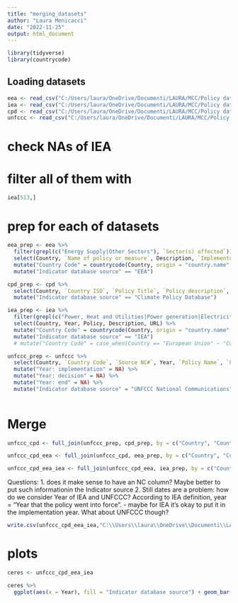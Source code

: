 ---
title: "merging_datasets"
author: "Laura Menicacci"
date: "2022-11-25"
output: html_document
---

```{r setup, include=FALSE}
library(tidyverse)
library(countrycode)
```

## Loading datasets

```{r}
eea <- read_csv("C:/Users/laura/OneDrive/Documenti/LAURA/MCC/Policy databases/eea.csv")
iea <- read_csv("C:/Users/laura/OneDrive/Documenti/LAURA/MCC/Policy databases/policies_database_IEA_commasep.csv")
cpd <- read_csv("C:/Users/laura/OneDrive/Documenti/LAURA/MCC/Policy databases/cpd.csv")
unfccc <- read_csv("C:/Users/laura/OneDrive/Documenti/LAURA/MCC/Policy databases/unfccc_final.csv")
```
# check NAs of IEA


# filter all of them with 
```{r}
iea[513,]
```
# prep for each of datasets
```{r}
eea_prep <- eea %>% 
  filter(grepl(c("Energy Supply|Other Sectors"), `Sector(s) affected`)) %>% 
  select(Country, `Name of policy or measure`, Description, `Implementation period start`, `Implementation period finish`, `URL to main reference`) %>% 
  mutate("Country Code" = countrycode(Country, origin = "country.name", destination = "iso3c")) %>% 
  mutate("Indicator database source" == "EEA")

cpd_prep <- cpd %>% 
  select(Country, `Country ISO`, `Policy Title`, `Policy description`, `Date of decision`, `Start date of implementation`, `End date of implementation`,  `Source or references`) %>% 
  mutate("Indicator database source" == "Climate Policy Database")

iea_prep <- iea %>% 
  filter(grepl(c("Power, Heat and Utilities|Power generation|Electricity and heat generation|Combined heat and power"), Sectors)) %>% 
  select(Country, Year, Policy, Description, URL) %>% 
  mutate("Country Code" = countrycode(Country, origin = "country.name", destination = "iso3c")) %>%
  mutate("Indicator database source" == "IEA")
  # mutate("Country Code" = case_when(Country == "European Union" ~ "Country Code" == "EU")) # not working

unfccc_prep <- unfccc %>% 
  select(Country, `Country Code`, `Source NC#`, Year, `Policy Name`, `Policy Description`, Link) %>% 
  mutate("Year: implementation" = NA) %>% 
  mutate("Year: decision" = NA) %>% 
  mutate("Year: end" = NA) %>% 
  mutate("Indicator database source" = "UNFCCC National Communications")
  
```


# Merge 
```{r}

unfccc_cpd <- full_join(unfccc_prep, cpd_prep, by = c("Country", "Country Code" = "Country ISO", "Policy Name" = "Policy Title", "Policy Description" = "Policy description", "Year: implementation" = "Start date of implementation", "Year: decision" = "Date of decision","Year: end" = "End date of implementation",  "Link" = "Source or references", "Indicator database source" ))

unfccc_cpd_eea <- full_join(unfccc_cpd, eea_prep, by = c("Country", "Country Code", "Policy Name" = "Name of policy or measure", "Policy Description" = "Description", "Year: implementation" = "Implementation period start", "Year: end" = "Implementation period finish",  "Link" = "URL to main reference", "Indicator database source"))

unfccc_cpd_eea_iea <- full_join(unfccc_cpd_eea, iea_prep, by = c("Country", "Country Code", "Policy Name" = "Policy", "Policy Description" = "Description", "Year", "Link" = "URL", "Indicator database source"))

```

Questions: 
 1. does it make sense to have an NC column? Maybe better to put such informationin the Indicator source
 2. Still dates are a problem: how do we consider Year of IEA and UNFCCC? According to IEA definition, year = "Year that the policy went into force". - maybe for IEA it's okay to put it in the implementation year. What about UNFCCC though? 
 
```{r}
write.csv(unfccc_cpd_eea_iea,"C:\\Users\\laura\\OneDrive\\Documenti\\LAURA\\MCC\\Policy databases\\ceres_firstversion.csv")
```

# plots
```{r}
ceres <- unfccc_cpd_eea_iea

ceres %>% 
  ggplot(aes(x = Year), fill = "Indicator database source") + geom_bar(stat = "count") +theme_bw()
```

